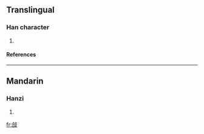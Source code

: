 ==Translingual==
===Han character===
{{Han char|rn=66|rad=攴|as=06|sn=10|four=8164<sub>7</sub>|canj=人口卜水 (ORYE)}}
# {{defn|Han|sort=攴06}}
====References====
{{Han ref|kx=0470.080|dkj=13173|dj=0820.140|hdz=21456.050|uh=6546|ud=25926|bh=D1CE|bd=53710}}

----
==Mandarin==
===Hanzi===
{{cmn-hanzi|pin=[[guó]] (guo2), [[hé]] (he2)|wg=kuo<sup>2</sup>, ho<sup>2</sup>}}
# {{defn|Mandarin}}

[[fr:敆]]